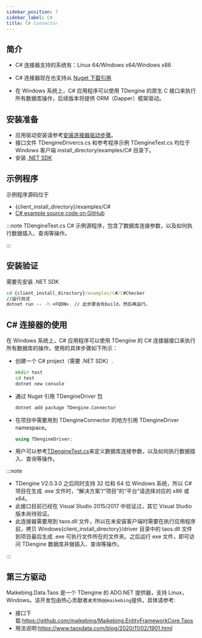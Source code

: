 ```yaml
---
sidebar_position: 7
sidebar_label: C#
title: C# Connector
---
```


## 简介

- C# 连接器支持的系统有：Linux 64/Windows x64/Windows x86

- C# 连接器现在也支持从 [Nuget 下载引用](https://www.nuget.org/packages/TDengine.Connector/)

- 在 Windows 系统上，C# 应用程序可以使用 TDengine 的原生 C 接口来执行所有数据库操作，后续版本将提供 ORM（Dapper）框架驱动。

## 安装准备

- 应用驱动安装请参考[安装连接器驱动步骤](/reference/connector/#安装客户端驱动)。
- 接口文件 TDengineDrivercs.cs 和参考程序示例 TDengineTest.cs 均位于 Windows 客户端 install_directory/examples/C# 目录下。
- 安装 [.NET SDK](https://dotnet.microsoft.com/download)

## 示例程序

示例程序源码位于

- {client_install_directory}/examples/C#
- [C# example source code on GitHub](https://github.com/taosdata/TDengine/tree/develop/examples/C%23)

:::note
TDengineTest.cs C# 示例源程序，包含了数据库连接参数，以及如何执行数据插入、查询等操作。

:::

## 安装验证

需要先安装 .NET SDK

```cmd
cd {client_install_directory}/examples/C#/C#Checker
//运行测试
dotnet run -- -h <FQDN>. // 此步骤会先build，然后再运行。
```

## C# 连接器的使用

在 Windows 系统上，C# 应用程序可以使用 TDengine 的 C# 连接器接口来执行所有数据库的操作。使用的具体步骤如下所示：

- 创建一个 C# project（需要 .NET SDK）.

  ```cmd
  mkdir test
  cd test
  dotnet new console
  ```

- 通过 Nuget 引用 TDengineDriver 包

  ```cmd
  dotnet add package TDengine.Connector
  ```

- 在项目中需要用到 TDengineConnector 的地方引用 TDengineDriver namespace。

  ```cs
  using TDengineDriver;
  ```
- 用户可以参考[TDengineTest.cs](https://github.com/taosdata/TDengine/tree/develop/examples/C%23/TDengineTest)来定义数据库连接参数，以及如何执行数据插入、查询等操作。

:::note

- TDengine V2.0.3.0 之后同时支持 32 位和 64 位 Windows 系统，所以 C# 项目在生成 .exe 文件时，“解决方案”/“项目”的“平台”请选择对应的 x86 或 x64。
- 此接口目前已经在 Visual Studio 2015/2017 中验证过，其它 Visual Studio 版本尚待验证。
- 此连接器需要用到 taos.dll 文件，所以在未安装客户端时需要在执行应用程序前，拷贝 Windows{client_install_directory}/driver 目录中的 taos.dll 文件到项目最后生成 .exe 可执行文件所在的文件夹。之后运行 exe 文件，即可访问 TDengine 数据库并做插入、查询等操作。

:::

## 第三方驱动

Maikebing.Data.Taos 是一个 TDengine 的 ADO.NET 提供器，支持 Linux，Windows。该开发包由热心贡献者`麦壳饼@@maikebing`提供，具体请参考:

- 接口下载:https://github.com/maikebing/Maikebing.EntityFrameworkCore.Taos
- 用法说明:https://www.taosdata.com/blog/2020/11/02/1901.html
